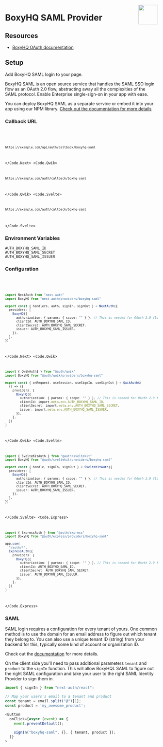 
<img
  align="right"
  src="/img/providers/boxyhq-saml.svg"
  height="64"
  width="64"
/>

# BoxyHQ SAML Provider

## Resources

- [BoxyHQ OAuth documentation](https://boxyhq.com/docs/jackson/overview)

## Setup

Add BoxyHQ SAML login to your page.

BoxyHQ SAML is an open source service that handles the SAML SSO login flow as an OAuth 2.0 flow, abstracting away all the complexities of the SAML protocol. Enable Enterprise single-sign-on in your app with ease.

You can deploy BoxyHQ SAML as a separate service or embed it into your app using our NPM library. [Check out the documentation for more details](https://boxyhq.com/docs/jackson/deploy)

### Callback URL

<Code>
  <Code.Next>

```bash
https://example.com/api/auth/callback/boxyhq-saml
```

  </Code.Next>
  <Code.Qwik>

```bash
https://example.com/auth/callback/boxhq-saml
```

  </Code.Qwik>
  <Code.Svelte>

```bash
https://example.com/auth/callback/boxhq-saml
```

  </Code.Svelte>
</Code>

### Environment Variables

```
AUTH_BOXYHQ_SAML_ID
AUTH_BOXYHQ_SAML_SECRET
AUTH_BOXYHQ_SAML_ISSUER
```

### Configuration

<Code>
  <Code.Next>

```ts filename="/auth.ts"
import NextAuth from "next-auth"
import BoxyHQ from "next-auth/providers/boxyhq-saml"

export const { handlers, auth, signIn, signOut } = NextAuth({
  providers: [
    BoxyHQ({
      authorization: { params: { scope: "" } }, // This is needed for OAuth 2.0 flow, otherwise default to openid
      clientId: AUTH_BOXYHQ_SAML_ID,
      clientSecret: AUTH_BOXYHQ_SAML_SECRET,
      issuer: AUTH_BOXYHQ_SAML_ISSUER,
    }),
  ],
})
```

  </Code.Next>
  <Code.Qwik>
  
```ts filename="/src/routes/plugin@auth.ts"
import { QwikAuth$ } from "@auth/qwik"
import BoxyHQ from "@auth/qwik/providers/boxyhq-saml"

export const { onRequest, useSession, useSignIn, useSignOut } = QwikAuth$(
  () => ({
    providers: [
      BoxyHQ({
        authorization: { params: { scope: "" } }, // This is needed for OAuth 2.0 flow, otherwise default to openid
        clientId: import.meta.env.AUTH_BOXYHQ_SAML_ID,
        clientSecret: import.meta.env.AUTH_BOXYHQ_SAML_SECRET,
        issuer: import.meta.env.AUTH_BOXYHQ_SAML_ISSUER,
      }),  
    ],
  })
)
```

  </Code.Qwik>
  <Code.Svelte>

```ts filename="/src/auth.ts"
import { SvelteKitAuth } from "@auth/sveltekit"
import BoxyHQ from "@auth/sveltekit/providers/boxyhq-saml"

export const { handle, signIn, signOut } = SvelteKitAuth({
  providers: [
    BoxyHQ({
      authorization: { params: { scope: "" } }, // This is needed for OAuth 2.0 flow, otherwise default to openid
      clientId: AUTH_BOXYHQ_SAML_ID,
      clientSecret: AUTH_BOXYHQ_SAML_SECRET,
      issuer: AUTH_BOXYHQ_SAML_ISSUER,
    }),
  ],
})
```

  </Code.Svelte>
  <Code.Express>

```ts filename="/src/app.ts"
import { ExpressAuth } from "@auth/express"
import BoxyHQ from "@auth/express/providers/boxyhq-saml"

app.use(
  "/auth/*",
  ExpressAuth({
    providers: [
      BoxyHQ({
        authorization: { params: { scope: "" } }, // This is needed for OAuth 2.0 flow, otherwise default to openid
        clientId: AUTH_BOXYHQ_SAML_ID,
        clientSecret: AUTH_BOXYHQ_SAML_SECRET,
        issuer: AUTH_BOXYHQ_SAML_ISSUER,
      }),
    ],
  })
)
```

  </Code.Express>
</Code>

### SAML

SAML login requires a configuration for every tenant of yours. One common method is to use the domain for an email address to figure out which tenant they belong to. You can also use a unique tenant ID (string) from your backend for this, typically some kind of account or organization ID.

Check out the [documentation](https://boxyhq.com/docs/jackson/saml-flow#2-saml-config-api) for more details.

On the client side you'll need to pass additional parameters `tenant` and `product` to the `signIn` function. This will allow BoxyHQL SAML to figure out the right SAML configuration and take your user to the right SAML Identity Provider to sign them in.

```ts
import { signIn } from "next-auth/react";

// Map your users's email to a tenant and product
const tenant = email.split("@")[1];
const product = 'my_awesome_product';

<Button
  onClick={async (event) => {
    event.preventDefault();

    signIn("boxyhq-saml", {}, { tenant, product });
  }}
>
```
